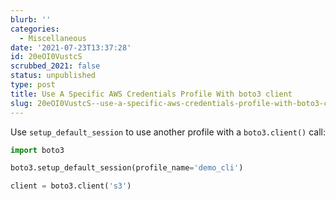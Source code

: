 ```yaml
---
blurb: ''
categories:
  - Miscellaneous
date: '2021-07-23T13:37:28'
id: 20eOI0VustcS
scrubbed_2021: false
status: unpublished
type: post
title: Use A Specific AWS Credentials Profile With boto3 client
slug: 20eOI0VustcS--use-a-specific-aws-credentials-profile-with-boto3-client
---
```


Use `setup_default_session` to use another profile with a `boto3.client()` call:


```python
import boto3

boto3.setup_default_session(profile_name='demo_cli')

client = boto3.client('s3')
```
